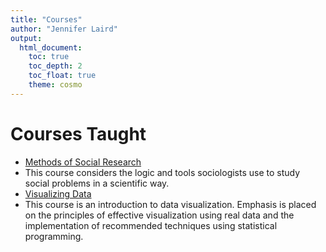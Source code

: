 ```yaml
---
title: "Courses"
author: "Jennifer Laird"
output: 
  html_document:
    toc: true
    toc_depth: 2
    toc_float: true
    theme: cosmo
---
```


# Courses Taught
- [Methods of Social Research](methods_social_research.Rmd)
- This course considers the logic and tools sociologists use to study social problems in a scientific way.
- [Visualizing Data](data_viz.Rmd)
- This course is an introduction to data visualization. Emphasis is placed on the principles of effective visualization using real data and the implementation of recommended techniques using statistical programming. 



